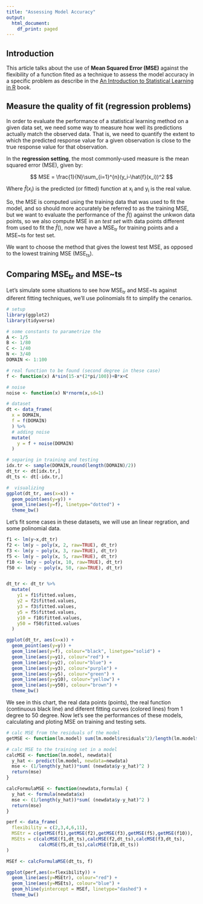 ```yaml
---
title: "Assessing Model Accuracy"
output:
  html_document:
    df_print: paged
---
```


## Introduction

This article talks about the use of **Mean Squared Error (MSE)** against the flexibility of a function fited as a technique to assess the model accuracy in a specific problem as describe in the [An Introduction to Statistical Learning in R](https://www.amazon.com/Introduction-Statistical-Learning-Applications-Statistics/dp/1461471370) book.

## Measure the quality of fit (regression problems)

In order to evaluate the performance of a statistical learning method on a given data set, we need some way to measure how well its predictions actually match the observed data. That is, we need to quantify the extent to which the predicted response value for a given observation is close to the true response value for that observation. 

In the **regression setting**, the most commonly-used measure is the mean squared error (MSE), given by:

$$ MSE = \frac{1}{N}\sum_{i=1}^{n}(y_i-\hat{f}(x_i))^2 $$ 

Where $\hat{f}(x_i)$ is the predicted (or fitted) function at x~i~ and y~i~ is the real value.

So, the MSE is computed using the training data that was used to fit the model, and so should more accurately be referred to as the training MSE, but we want to evaluate the performance of the  $\hat{f}()$ against the unkwon data points, so we also compute MSE in an _test set_ with data points different from used to fit the $\hat{f}()$, now we have a MSE~tr~ for training points and a MSE~ts for test set.

We want to choose the method that gives the lowest test MSE, as opposed to the lowest training MSE (MSE~ts~).

## Comparing MSE~tr~ and MSE~ts

Let's simulate some situations to see how MSE~tr~ and MSE~ts against diferent fitting techniques, we'll use polinomials fit to simplify the cenarios.

```r
# setup
library(ggplot2)
library(tidyverse)
```


```r
# some constants to parametrize the 
A <- 1/5
B <- 1/80
C <- 1/40
N <- 3/40
DOMAIN <- 1:100

# real function to be found (second degree in these case)
f <- function(x) A*sin(15-x*(2*pi/100))+B*x+C

# noise 
noise <- function(x) N*rnorm(x,sd=1)

# dataset
dt <- data_frame(
  x = DOMAIN,
  f = f(DOMAIN)
  ) %>%
  # adding noise
  mutate(
    y = f + noise(DOMAIN)
  )

# separing in training and testing
idx.tr <- sample(DOMAIN,round(length(DOMAIN)/2))
dt_tr <- dt[idx.tr,]
dt_ts <- dt[-idx.tr,]

#  visualizing
ggplot(dt_tr, aes(x=x)) +
  geom_point(aes(y=y)) +
  geom_line(aes(y=f), linetype="dotted") +
  theme_bw()


```

Let's fit some cases in these datasets, we will use an linear regration, and some polinomial data.


```r

f1 <- lm(y~x,dt_tr)
f2 <- lm(y ~ poly(x, 2, raw=TRUE), dt_tr)
f3 <- lm(y ~ poly(x, 3, raw=TRUE), dt_tr)
f5 <- lm(y ~ poly(x, 5, raw=TRUE), dt_tr)
f10 <- lm(y ~ poly(x, 10, raw=TRUE), dt_tr)
f50 <- lm(y ~ poly(x, 50, raw=TRUE), dt_tr)


dt_tr <- dt_tr %>%
  mutate(
    y1 = f1$fitted.values,
    y2 = f2$fitted.values,
    y3 = f3$fitted.values,
    y5 = f5$fitted.values,
    y10 = f10$fitted.values,
    y50 = f50$fitted.values
  )

ggplot(dt_tr, aes(x=x)) +
  geom_point(aes(y=y)) +
  geom_line(aes(y=f), colour="black", linetype="solid") +
  geom_line(aes(y=y1), colour="red") +
  geom_line(aes(y=y2), colour="blue") +
  geom_line(aes(y=y3), colour="purple") +
  geom_line(aes(y=y5), colour="green") +
  geom_line(aes(y=y10), colour="yellow") +
  geom_line(aes(y=y50), colour="brown") +
  theme_bw()
```

We see in this chart, the real data points (points), the real function (continuous black line) and diferent fitting curves (colored lines) from 1 degree to 50 degree. Now let's see the performances of these models, calculating and ploting MSE on training and testing sets.

```r

# calc MSE from the residuals of the model
getMSE <- function(lm.model) sum(lm.model$residuals^2)/length(lm.model$residuals)

# calc MSE to the training set in a model
calcMSE <- function(lm.model, newdata){
  y_hat <- predict(lm.model, newdata=newdata)
  mse <- (1/length(y_hat))*sum( (newdata$y-y_hat)^2 )
  return(mse)
}

calcFormulaMSE <- function(newdata,formula) {
  y_hat <- formula(newdata$x)
  mse <- (1/length(y_hat))*sum( (newdata$y-y_hat)^2 )
  return(mse)
}

perf <- data_frame(
  flexibility = c(2,3,4,6,11),
  MSEtr = c(getMSE(f1),getMSE(f2),getMSE(f3),getMSE(f5),getMSE(f10)),
  MSEts = c(calcMSE(f1,dt_ts),calcMSE(f2,dt_ts),calcMSE(f3,dt_ts),
            calcMSE(f5,dt_ts),calcMSE(f10,dt_ts))
)

MSEf <- calcFormulaMSE(dt_ts, f)

ggplot(perf,aes(x=flexibility)) +
  geom_line(aes(y=MSEtr), colour="red") +
  geom_line(aes(y=MSEts), colour="blue") +
  geom_hline(yintercept = MSEf, linetype="dashed") +
  theme_bw()

```



